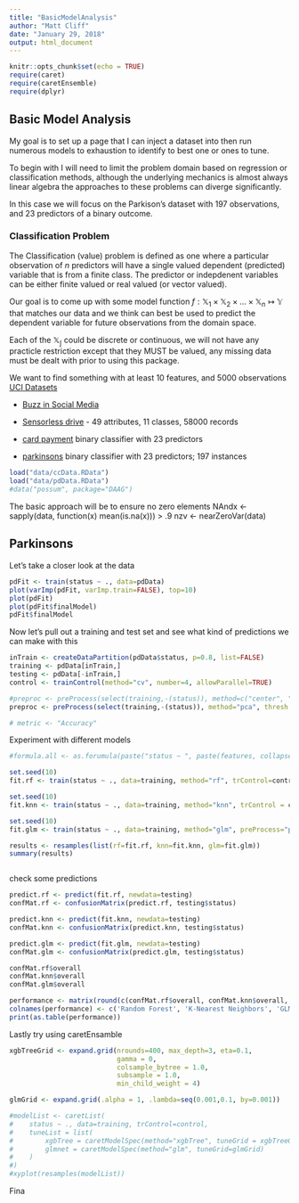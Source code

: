 ```yaml
---
title: "BasicModelAnalysis"
author: "Matt Cliff"
date: "January 29, 2018"
output: html_document
---
```


```r
knitr::opts_chunk$set(echo = TRUE)
require(caret)
require(caretEnsemble)
require(dplyr)
```

## Basic Model Analysis

My goal is to set up a page that I can inject a dataset into
then run numerous models to exhaustion to identify to best one or ones to tune.

To begin with I will need to limit the problem domain based on regression or classification methods, although the underlying mechanics is almost always linear algebra the approaches to these problems can diverge significantly.

In this case we will focus on the Parkison's dataset with 197 observations, and 23 predictors of a binary outcome.

### Classification Problem

The Classification (value) problem is defined as one where a particular observation of $n$ predictors will have a single valued dependent (predicted) variable that is from a finite class.  The predictor or indepdenent variables can be either finite valued or real valued (or vector valued).

Our goal is to come up with some model function $f: \mathbb{X}_1 \times \mathbb{X}_2\times \dots \times \mathbb{X}_n\mapsto \mathbb{Y}$ that matches our data and we think can best be used to predict the dependent variable for future observations from the domain space.

Each of the $\mathbb{X_j}$ could be discrete or continuous, we will not have any practicle restriction except that they MUST be valued, any missing data must be dealt with prior to using this package.

We want to find something with at least 10 features, and 5000 observations
[UCI Datasets](https://archive.ics.uci.edu/ml/datasets.html?format=&task=cla&att=&area=&numAtt=10to100&numIns=&type=&sort=instDown&view=table)

* [Buzz in Social Media](https://archive.ics.uci.edu/ml/datasets/Buzz+in+social+media+)

* [Sensorless drive](https://archive.ics.uci.edu/ml/datasets/Dataset+for+Sensorless+Drive+Diagnosis) - 49 attributes, 11 classes, 58000 records

* [card payment](https://archive.ics.uci.edu/ml/datasets/default+of+credit+card+clients) binary classifier with 23 predictors

* [parkinsons](https://archive.ics.uci.edu/ml/datasets/Parkinsons) binary classifier with 23 predictors; 197 instances

```r
load("data/ccData.RData")
load("data/pdData.RData")
#data("possum", package="DAAG")

```

The basic approach will be to ensure no zero elements
NAndx <- sapply(data, function(x) mean(is.na(x))) > .9
nzv <- nearZeroVar(data)



## Parkinsons

Let's take a closer look at the data

```r
pdFit <- train(status ~ ., data=pdData)
plot(varImp(pdFit, varImp.train=FALSE), top=10)
plot(pdFit)
plot(pdFit$finalModel)
pdFit$finalModel
```

Now let's pull out a training and test set and see what kind of predictions we can make with this

```r
inTrain <- createDataPartition(pdData$status, p=0.8, list=FALSE)
training <- pdData[inTrain,]
testing <- pdData[-inTrain,]
control <- trainControl(method="cv", number=4, allowParallel=TRUE)

#preproc <- preProcess(select(training,-(status)), method=c("center", "scale", "pca"), thresh = 0.8)
preproc <- preProcess(select(training,-(status)), method="pca", thresh = 0.8)

# metric <- "Accuracy"
```
Experiment with different models

```r
#formula.all <- as.forumula(paste("status ~ ", paste(features, collapse="+")))

set.seed(10)
fit.rf <- train(status ~ ., data=training, method="rf", trControl=control)

set.seed(10)
fit.knn <- train(status ~ ., data=training, method="knn", trControl = control)

set.seed(10)
fit.glm <- train(status ~ ., data=training, method="glm", preProcess="pca", trControl = control)

results <- resamples(list(rf=fit.rf, knn=fit.knn, glm=fit.glm))
summary(results)



```

check some predictions

```r
predict.rf <- predict(fit.rf, newdata=testing)
confMat.rf <- confusionMatrix(predict.rf, testing$status)

predict.knn <- predict(fit.knn, newdata=testing)
confMat.knn <- confusionMatrix(predict.knn, testing$status)

predict.glm <- predict(fit.glm, newdata=testing)
confMat.glm <- confusionMatrix(predict.glm, testing$status)

confMat.rf$overall
confMat.knn$overall
confMat.glm$overall

performance <- matrix(round(c(confMat.rf$overall, confMat.knn$overall, confMat.glm$overall), 3), ncol=3)
colnames(performance) <- c('Random Forest', 'K-Nearest Neighbors', 'GLM pca')
print(as.table(performance))
```

Lastly try using caretEnsamble
```r
xgbTreeGrid <- expand.grid(nrounds=400, max_depth=3, eta=0.1, 
                           gamma = 0, 
                           colsample_bytree = 1.0, 
                           subsample = 1.0, 
                           min_child_weight = 4)

glmGrid <- expand.grid(.alpha = 1, .lambda=seq(0.001,0.1, by=0.001))

#modelList <- caretList(
#    status ~ ., data=training, trControl=control,
#    tuneList = list(
#        xgbTree = caretModelSpec(method="xgbTree", tuneGrid = xgbTreeGrid, nthread=8),
#        glmnet = caretModelSpec(method="glm", tuneGrid=glmGrid)
#    )
#)
#xyplot(resamples(modelList))

```
Fina